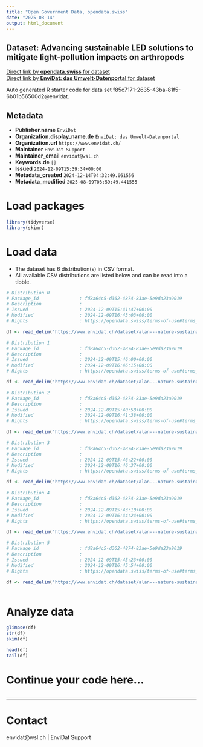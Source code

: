```yaml
---
title: "Open Government Data, opendata.swiss"
date: "2025-08-14"
output: html_document
---
```


## Dataset: Advancing sustainable LED solutions to mitigate light-pollution impacts on arthropods



[Direct link by **opendata.swiss** for dataset](https://opendata.swiss/de/dataset/advancing-sustainable-led-solutions-to-mitigate-light-pollution-impacts-on-arthropods)<br>
[Direct link by **EnviDat: das Umwelt-Datenportal** for dataset](https://www.envidat.ch/#/metadata/alan---nature-sustainability)

Auto generated R starter code for data set f85c7171-2635-43ba-81f5-6b01b56500d2@envidat.

## Metadata

- **Publisher.name** `EnviDat`
- **Organization.display_name.de** `EnviDat: das Umwelt-Datenportal`
- **Organization.url** `https://www.envidat.ch/`
- **Maintainer** `EnviDat Support`
- **Maintainer_email** `envidat@wsl.ch`
- **Keywords.de** `[]`
- **Issued** `2024-12-09T15:39:34+00:00`
- **Metadata_created** `2024-12-14T04:32:49.061556`
- **Metadata_modified** `2025-08-09T03:59:49.441555`


# Load packages

```r

library(tidyverse)
library(skimr)

```

# Load data

-   The dataset has 6 distribution(s) in CSV format.
-   All available CSV distributions are listed below and can be read into a tibble.

```r

# Distribution 0
# Package_id               : fd8a64c5-d362-4874-83ae-5e9da23a9019
# Description              : 
# Issued                   : 2024-12-09T15:41:47+00:00
# Modified                 : 2024-12-09T16:43:03+00:00
# Rights                   : https://opendata.swiss/terms-of-use#terms_open

df <- read_delim('https://www.envidat.ch/dataset/alan---nature-sustainability/resource/aa8b6e52-c154-482c-a4db-2a9ff2ceaff2')

# Distribution 1
# Package_id               : fd8a64c5-d362-4874-83ae-5e9da23a9019
# Description              : 
# Issued                   : 2024-12-09T15:46:00+00:00
# Modified                 : 2024-12-09T16:46:15+00:00
# Rights                   : https://opendata.swiss/terms-of-use#terms_open

df <- read_delim('https://www.envidat.ch/dataset/alan---nature-sustainability/resource/7aa3a91d-3ed9-477c-aa15-68c42f50392b')

# Distribution 2
# Package_id               : fd8a64c5-d362-4874-83ae-5e9da23a9019
# Description              : 
# Issued                   : 2024-12-09T15:40:58+00:00
# Modified                 : 2024-12-09T16:41:38+00:00
# Rights                   : https://opendata.swiss/terms-of-use#terms_open

df <- read_delim('https://www.envidat.ch/dataset/alan---nature-sustainability/resource/3aecf663-0494-4d8d-9a9b-70ee70584c33')

# Distribution 3
# Package_id               : fd8a64c5-d362-4874-83ae-5e9da23a9019
# Description              : 
# Issued                   : 2024-12-09T15:46:22+00:00
# Modified                 : 2024-12-09T16:46:37+00:00
# Rights                   : https://opendata.swiss/terms-of-use#terms_open

df <- read_delim('https://www.envidat.ch/dataset/alan---nature-sustainability/resource/352f7a23-41a2-4160-b5da-000ca56511bb')

# Distribution 4
# Package_id               : fd8a64c5-d362-4874-83ae-5e9da23a9019
# Description              : 
# Issued                   : 2024-12-09T15:43:10+00:00
# Modified                 : 2024-12-09T16:44:24+00:00
# Rights                   : https://opendata.swiss/terms-of-use#terms_open

df <- read_delim('https://www.envidat.ch/dataset/alan---nature-sustainability/resource/388d1352-f4ab-4c80-9439-b47ff1b2d84a')

# Distribution 5
# Package_id               : fd8a64c5-d362-4874-83ae-5e9da23a9019
# Description              : 
# Issued                   : 2024-12-09T15:45:23+00:00
# Modified                 : 2024-12-09T16:45:54+00:00
# Rights                   : https://opendata.swiss/terms-of-use#terms_open

df <- read_delim('https://www.envidat.ch/dataset/alan---nature-sustainability/resource/92df1cc5-e8f7-4ed8-98b6-8f512edd3504')



```

# Analyze data

```r

glimpse(df)
str(df)
skim(df)

head(df)
tail(df)

```

# Continue your code here...

```r

```

------------------------------------------------------------------------

# Contact

envidat@wsl.ch | EnviDat Support

